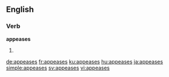 ==English==

===Verb===
'''appeases'''

# {{en-third-person singular of|appease}}

[[de:appeases]]
[[fr:appeases]]
[[ku:appeases]]
[[hu:appeases]]
[[ja:appeases]]
[[simple:appeases]]
[[sv:appeases]]
[[vi:appeases]]